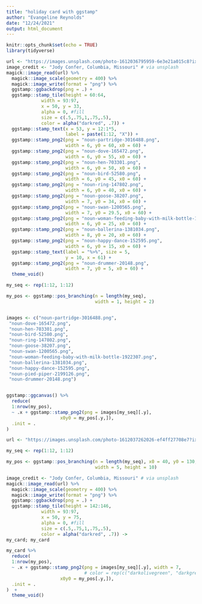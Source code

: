 ```yaml
---
title: "holiday card with ggstamp"
author: "Evangeline Reynolds"
date: "12/24/2021"
output: html_document
---
```


```r
knitr::opts_chunk$set(echo = TRUE)
library(tidyverse)
```


```r
url <- "https://images.unsplash.com/photo-1612036795959-6e3e21a015c8?ixlib=rb-1.2.1&ixid=MnwxMjA3fDB8MHxwaG90by1wYWdlfHx8fGVufDB8fHx8&auto=format&fit=crop&w=1471&q=80"
image_credit <- "Jody Confer, Columbia, Missouri" # via unsplash
magick::image_read(url) %>% 
  magick::image_scale(geometry = 400) %>% 
  magick::image_write(format = "png") %>% 
  ggstamp::ggbackdrop(png = .) +
  ggstamp::stamp_tile(height = 60:64,
             width = 93:97,
             x = 50, y = 33,
             alpha = 0, #fill
             size = c(.5,.75,1,.75,.5),
             color = alpha("darkred", .7)) +
  ggstamp::stamp_text(x = 53, y = 12:1*5, 
                      label = paste(1:12, "X")) +
  ggstamp::stamp_png2(png = "noun-partridge-3016488.png", 
                      width = 6, y0 = 60, x0 = 60) +
  ggstamp::stamp_png2(png = "noun-dove-165472.png", 
                      width = 6, y0 = 55, x0 = 60) +
  ggstamp::stamp_png2(png = "noun-hen-703301.png", 
                      width = 6, y0 = 50, x0 = 60) +
  ggstamp::stamp_png2(png = "noun-bird-52580.png", 
                      width = 6, y0 = 45, x0 = 60) +
  ggstamp::stamp_png2(png = "noun-ring-147802.png", 
                      width = 6, y0 = 40, x0 = 60) +
  ggstamp::stamp_png2(png = "noun-goose-38207.png", 
                      width = 7, y0 = 34, x0 = 60) +
  ggstamp::stamp_png2(png = "noun-swan-1200565.png", 
                      width = 7, y0 = 29.5, x0 = 60) +
  ggstamp::stamp_png2(png = "noun-woman-feeding-baby-with-milk-bottle-1922307.png", 
                      width = 6, y0 = 25, x0 = 60) +
  ggstamp::stamp_png2(png = "noun-ballerina-1381034.png", 
                      width = 8, y0 = 20, x0 = 60) +
  ggstamp::stamp_png2(png = "noun-happy-dance-152595.png", 
                      width = 6, y0 = 15, x0 = 60) +
  ggstamp::stamp_text(label = "%>%", size = 5,
                      y = 10, x = 61) +
  ggstamp::stamp_png2(png = "noun-drummer-20148.png", 
                      width = 7, y0 = 5, x0 = 60) +
  theme_void()
```
```r

my_seq <- rep(1:12, 1:12)

my_pos <- ggstamp::pos_branching(n = length(my_seq), 
                                 width = 1, height = 2)


images <- c("noun-partridge-3016488.png", 
 "noun-dove-165472.png", 
 "noun-hen-703301.png", 
 "noun-bird-52580.png", 
 "noun-ring-147802.png", 
 "noun-goose-38207.png", 
 "noun-swan-1200565.png", 
 "noun-woman-feeding-baby-with-milk-bottle-1922307.png", 
 "noun-ballerina-1381034.png", 
 "noun-happy-dance-152595.png", 
 "noun-pied-piper-2199126.png",
 "noun-drummer-20148.png")


ggstamp::ggcanvas() %>% 
  reduce(
  1:nrow(my_pos),
  ~ .x + ggstamp::stamp_png2(png = images[my_seq][.y],
                    x0y0 = my_pos[.y,]),
  .init = .
) 
```
```r
url <- "https://images.unsplash.com/photo-1612037262026-ef4ff27708e7?ixlib=rb-1.2.1&ixid=MnwxMjA3fDB8MHxwaG90by1wYWdlfHx8fGVufDB8fHx8&auto=format&fit=crop&w=687&q=80"

my_seq <- rep(1:12, 1:12)

my_pos <- ggstamp::pos_branching(n = length(my_seq), x0 = 40, y0 = 130,
                                 width = 5, height = 10)

image_credit <- "Jody Confer, Columbia, Missouri" # via unsplash
magick::image_read(url) %>% 
  magick::image_scale(geometry = 400) %>% 
  magick::image_write(format = "png") %>% 
  ggstamp::ggbackdrop(png = .) +
  ggstamp::stamp_tile(height = 142:146,
             width = 93:97,
             x = 50, y = 75,
             alpha = 0, #fill
             size = c(.5,.75,1,.75,.5),
             color = alpha("darkred", .7)) ->
my_card; my_card

my_card %>% 
  reduce(
  1:nrow(my_pos),
  ~ .x + ggstamp::stamp_png2(png = images[my_seq][.y], width = 7,
                             # color = rep(c("darkolivegreen", "darkgreen"), 39)[.y],
                    x0y0 = my_pos[.y,]),
  .init = .
)  +
  theme_void()
```

